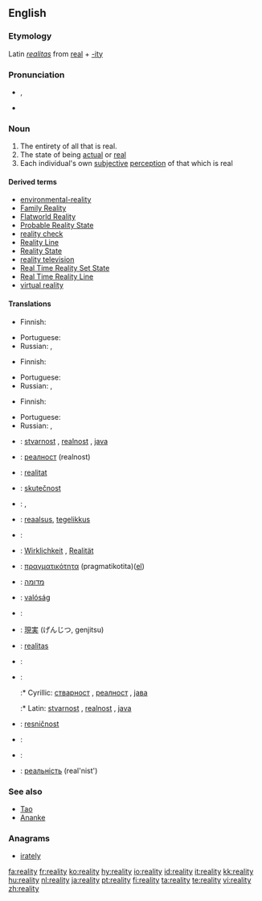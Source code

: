 ==English==

===Etymology===
Latin ''[[realitas]]'' from [[real]] + [[-ity]]

===Pronunciation===
* {{IPA|/ɹiˈæləti/}}, {{SAMPA|/ri"{l@ti/}}
* {{audio|en-us-reality.ogg|Audio (US)}}

===Noun===
{{en-noun|realit|ies}}

# The entirety of all that is real.
# The state of being [[actual]] or [[real]]
# Each individual's own [[subjective]] [[perception]] of that which is real

====Derived terms====
* [[environmental-reality]]
* [[Family Reality]]
* [[Flatworld Reality]]
* [[Probable Reality State]]
* [[reality check]]
* [[Reality Line]]
* [[Reality State]]
* [[reality television]]
* [[Real Time Reality Set State]]
* [[Real Time Reality Line]]
* [[virtual reality]]

====Translations====
{{trans-top|entirety of all that is real}}
* Finnish: {{t|fi|todellisuus}}
{{trans-mid}}
* Portuguese: {{t|pt|realidade|f}}
* Russian: {{t|ru|реальность|f|sc=Cyrl|tr=r'eál'nost'}}, {{t|ru|действительность|f|sc=Cyrl|tr=d'ejstvít'el'nost'}}
{{trans-bottom}}

{{trans-top|state of being actual or real}}
* Finnish: {{t|fi|olemassaolo}}
{{trans-mid}}
* Portuguese: {{t|pt|realidade|f}}
* Russian: {{t|ru|реальность|f|sc=Cyrl|tr=r'eál'nost'}}, {{t|ru|вещественность|f|sc=Cyrl|tr=v'eš'éstv'ennost'}}
{{trans-bottom}}

{{trans-top|each individual's subjective perception}}
* Finnish: {{t|fi|todellisuus}}
{{trans-mid}}
* Portuguese: {{t|pt|realidade|f}}
* Russian: {{t|ru|реальность|f|sc=Cyrl|tr=r'eál'nost'}}, {{t|ru|действительность|f|sc=Cyrl|tr=d'ejstvít'el'nost'}}
{{trans-bottom}}

{{checktrans-top}}
* {{ttbc|Bosnian}}: [[stvarnost]] {{f}}, [[realnost]] {{f}}, [[java]] {{f}}
* {{ttbc|Bulgarian}}: [[реалност]] (realnost)
* {{ttbc|Catalan}}: [[realitat]]
* {{ttbc|Czech}}: [[skutečnost]] {{f}}
* {{ttbc|Dutch}}: {{t|nl|werkelijkheid|f}}, {{t|nl|realiteit|f}}
* {{ttbc|Estonian}}: [[reaalsus]], [[tegelikkus]]
* {{ttbc|French}}: {{t|fr|réalité}}
* {{ttbc|German}}: [[Wirklichkeit]] {{f}}, [[Realität]] {{f}}
* {{ttbc|Greek}}: [[πραγματικότητα]] (pragmatikotita)([[:el:Πραγματικότητα|el]])
* {{ttbc|Hebrew}}: [[מדומה]]
* {{ttbc|Hungarian}}: [[valóság]]
* {{ttbc|Italian}}: {{t|it|realtà}}
* {{ttbc|Japanese}}: [[現実]] (げんじつ, genjitsu)
{{checktrans-mid}}
* {{ttbc|Latin}}: [[realitas]] {{f}}
* {{ttbc|Polish}}: {{t|pl|rzeczywistość|f}}
* {{ttbc|Serbian}}:
*:* Cyrillic: [[стварност]] {{f}}, [[реалност]] {{f}}, [[јава]] {{f}}
*:* Latin: [[stvarnost]] {{f}}, [[realnost]] {{f}}, [[java]] {{f}}
* {{ttbc|Slovene}}: [[resničnost]] {{f}}
* {{ttbc|Spanish}}: {{t|es|realidad}}
* {{ttbc|Swedish}}: {{t|sv|verklighet|c}}
* {{ttbc|Ukrainian}}: [[реальність]] (real'nist')
{{checktrans-bottom}}

===See also===
* [[Tao]]
* [[Ananke]]

===Anagrams===
* [[irately]]

[[fa:reality]]
[[fr:reality]]
[[ko:reality]]
[[hy:reality]]
[[io:reality]]
[[id:reality]]
[[it:reality]]
[[kk:reality]]
[[hu:reality]]
[[nl:reality]]
[[ja:reality]]
[[pt:reality]]
[[fi:reality]]
[[ta:reality]]
[[te:reality]]
[[vi:reality]]
[[zh:reality]]